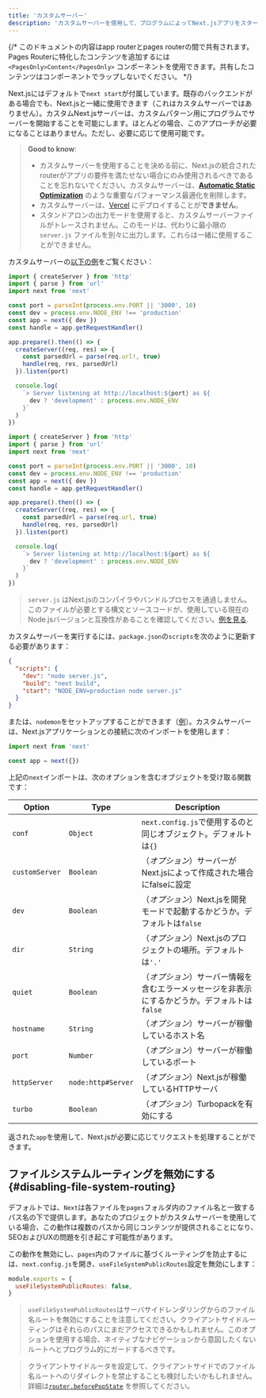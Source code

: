 ```yaml
---
title: 'カスタムサーバー'
description: 'カスタムサーバーを使用して、プログラムによってNext.jsアプリをスタートします。'
---
```


{/* このドキュメントの内容はapp routerとpages routerの間で共有されます。Pages Routerに特化したコンテンツを追加するには `<PagesOnly>Content</PagesOnly>` コンポーネントを使用できます。共有したコンテンツはコンポーネントでラップしないでください。 */}

Next.jsにはデフォルトで`next start`が付属しています。既存のバックエンドがある場合でも、Next.jsと一緒に使用できます（これはカスタムサーバーではありません）。カスタムNext.jsサーバーは、カスタムパターン用にプログラムでサーバーを開始することを可能にします。ほとんどの場合、このアプローチが必要になることはありません。ただし、必要に応じて使用可能です。

> **Good to know**:
>
> - カスタムサーバーを使用することを決める前に、Next.jsの統合されたrouterがアプリの要件を満たせない場合にのみ使用されるべきであることを忘れないでください。カスタムサーバーは、**[Automatic Static Optimization](https://nextjs.org/docs/canary/pages/building-your-application/rendering/automatic-static-optimization)** のような重要なパフォーマンス最適化を削除します。
> - カスタムサーバーは、[Vercel](https://vercel.com/frameworks/nextjs) にデプロイすることが**できません**。
> - スタンドアロンの出力モードを使用すると、カスタムサーバーファイルがトレースされません。このモードは、代わりに最小限の `server.js` ファイルを別々に出力します。これらは一緒に使用することができません。

カスタムサーバーの[以下の例](https://github.com/vercel/next.js/tree/canary/examples/custom-server)をご覧ください：

<Tabs>
<TabItem value="ts" label="TypeScript">

```ts title="server.ts" switcher
import { createServer } from 'http'
import { parse } from 'url'
import next from 'next'

const port = parseInt(process.env.PORT || '3000', 10)
const dev = process.env.NODE_ENV !== 'production'
const app = next({ dev })
const handle = app.getRequestHandler()

app.prepare().then(() => {
  createServer((req, res) => {
    const parsedUrl = parse(req.url!, true)
    handle(req, res, parsedUrl)
  }).listen(port)

  console.log(
    `> Server listening at http://localhost:${port} as ${
      dev ? 'development' : process.env.NODE_ENV
    }`
  )
})
```

</TabItem>
<TabItem value="js" label="JavaScript">

```js title="server.js" switcher
import { createServer } from 'http'
import { parse } from 'url'
import next from 'next'

const port = parseInt(process.env.PORT || '3000', 10)
const dev = process.env.NODE_ENV !== 'production'
const app = next({ dev })
const handle = app.getRequestHandler()

app.prepare().then(() => {
  createServer((req, res) => {
    const parsedUrl = parse(req.url, true)
    handle(req, res, parsedUrl)
  }).listen(port)

  console.log(
    `> Server listening at http://localhost:${port} as ${
      dev ? 'development' : process.env.NODE_ENV
    }`
  )
})
```

</TabItem>
</Tabs>

> `server.js` はNext.jsのコンパイラやバンドルプロセスを通過しません。このファイルが必要とする構文とソースコードが、使用している現在のNode.jsバージョンと互換性があることを確認してください。[例を見る](https://github.com/vercel/next.js/tree/canary/examples/custom-server).

カスタムサーバーを実行するには、`package.json`の`scripts`を次のように更新する必要があります：

```json title="package.json"
{
  "scripts": {
    "dev": "node server.js",
    "build": "next build",
    "start": "NODE_ENV=production node server.js"
  }
}
```

または、`nodemon`をセットアップすることができます（[例](https://github.com/vercel/next.js/tree/canary/examples/custom-server)）。カスタムサーバーは、Next.jsアプリケーションとの接続に次のインポートを使用します：

```js
import next from 'next'

const app = next({})
```

上記の`next`インポートは、次のオプションを含むオブジェクトを受け取る関数です：

| Option         | Type               | Description                                                                                   |
| -------------- | ------------------ | --------------------------------------------------------------------------------------------- |
| `conf`         | `Object`           | `next.config.js`で使用するのと同じオブジェクト。デフォルトは`{}`                              |
| `customServer` | `Boolean`          | （_オプション_）サーバーがNext.jsによって作成された場合にfalseに設定                          |
| `dev`          | `Boolean`          | （_オプション_）Next.jsを開発モードで起動するかどうか。デフォルトは`false`                    |
| `dir`          | `String`           | （_オプション_）Next.jsのプロジェクトの場所。デフォルトは`'.'`                                |
| `quiet`        | `Boolean`          | （_オプション_）サーバー情報を含むエラーメッセージを非表示にするかどうか。デフォルトは`false` |
| `hostname`     | `String`           | （_オプション_）サーバーが稼働しているホスト名                                                |
| `port`         | `Number`           | （_オプション_）サーバーが稼働しているポート                                                  |
| `httpServer`   | `node:http#Server` | （_オプション_）Next.jsが稼働しているHTTPサーバ                                               |
| `turbo`        | `Boolean`          | （_オプション_）Turbopackを有効にする                                                         |

返された`app`を使用して、Next.jsが必要に応じてリクエストを処理することができます。

<PagesOnly>

## ファイルシステムルーティングを無効にする {#disabling-file-system-routing}

デフォルトでは、`Next`は各ファイルを`pages`フォルダ内のファイル名と一致するパス名の下で提供します。あなたのプロジェクトがカスタムサーバーを使用している場合、この動作は複数のパスから同じコンテンツが提供されることになり、SEOおよびUXの問題を引き起こす可能性があります。

この動作を無効にし、`pages`内のファイルに基づくルーティングを防止するには、`next.config.js`を開き、`useFileSystemPublicRoutes`設定を無効にします：

```js title="next.config.js"
module.exports = {
  useFileSystemPublicRoutes: false,
}
```

> `useFileSystemPublicRoutes`はサーバサイドレンダリングからのファイル名ルートを無効にすることを注意してください。クライアントサイドルーティングはそれらのパスにまだアクセスできるかもしれません。このオプションを使用する場合、ネイティブなナビゲーションから意図したくないルートへとプログラム的にガードするべきです。

> クライアントサイドルータを設定して、クライアントサイドでのファイル名ルートへのリダイレクトを禁止することも検討したいかもしれません。詳細は[`router.beforePopState`](https://nextjs.org/docs/canary/pages/api-reference/functions/use-router#routerbeforepopstate) を参照してください。

</PagesOnly>
